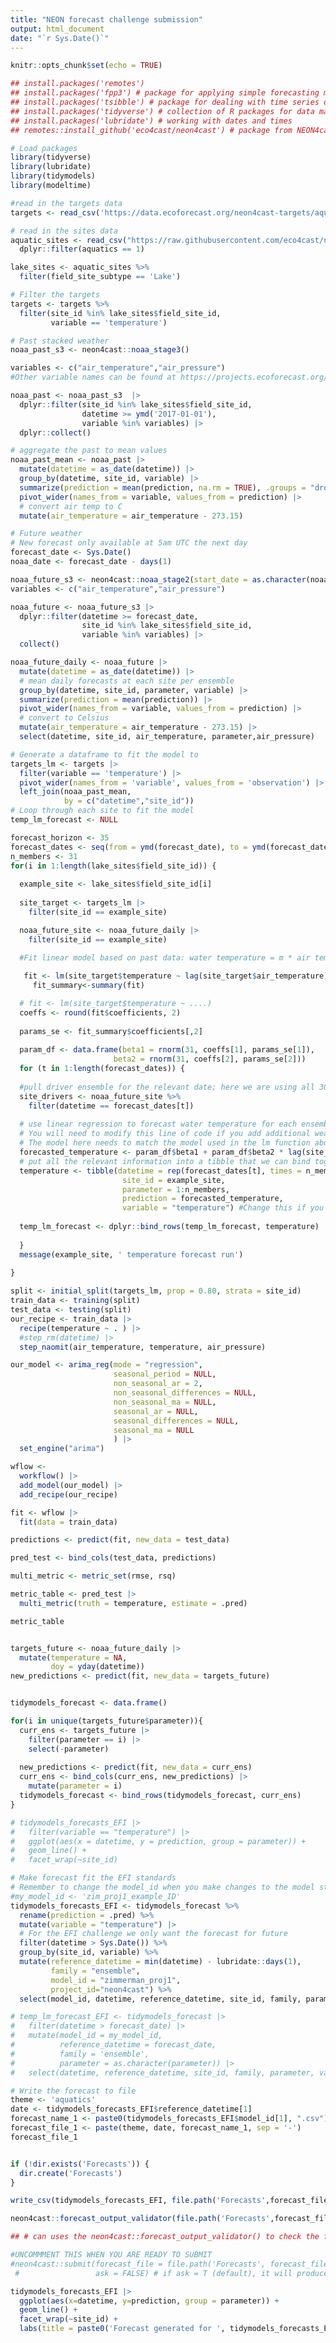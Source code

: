 ```yaml
---
title: "NEON forecast challenge submission"
output: html_document
date: "`r Sys.Date()`"
---
```


```r
knitr::opts_chunk$set(echo = TRUE)
```


```r
## install.packages('remotes')
## install.packages('fpp3') # package for applying simple forecasting methods
## install.packages('tsibble') # package for dealing with time series data sets and tsibble objects
## install.packages('tidyverse') # collection of R packages for data manipulation, analysis, and visualisation
## install.packages('lubridate') # working with dates and times
## remotes::install_github('eco4cast/neon4cast') # package from NEON4cast challenge organisers to assist with forecast building and submission

# Load packages
library(tidyverse)
library(lubridate)
library(tidymodels)
library(modeltime)
```

```r
#read in the targets data
targets <- read_csv('https://data.ecoforecast.org/neon4cast-targets/aquatics/aquatics-targets.csv.gz')

# read in the sites data
aquatic_sites <- read_csv("https://raw.githubusercontent.com/eco4cast/neon4cast-targets/main/NEON_Field_Site_Metadata_20220412.csv") |>
  dplyr::filter(aquatics == 1)

lake_sites <- aquatic_sites %>%
  filter(field_site_subtype == 'Lake')

# Filter the targets
targets <- targets %>%
  filter(site_id %in% lake_sites$field_site_id,
         variable == 'temperature')
```

```r

# Past stacked weather
noaa_past_s3 <- neon4cast::noaa_stage3()

variables <- c("air_temperature","air_pressure")
#Other variable names can be found at https://projects.ecoforecast.org/neon4cast-docs/Shared-Forecast-Drivers.html#stage-3

noaa_past <- noaa_past_s3  |> 
  dplyr::filter(site_id %in% lake_sites$field_site_id,
                datetime >= ymd('2017-01-01'),
                variable %in% variables) |> 
  dplyr::collect()

# aggregate the past to mean values
noaa_past_mean <- noaa_past |> 
  mutate(datetime = as_date(datetime)) |> 
  group_by(datetime, site_id, variable) |> 
  summarize(prediction = mean(prediction, na.rm = TRUE), .groups = "drop") |> 
  pivot_wider(names_from = variable, values_from = prediction) |> 
  # convert air temp to C
  mutate(air_temperature = air_temperature - 273.15)

```

```r
# Future weather
# New forecast only available at 5am UTC the next day
forecast_date <- Sys.Date() 
noaa_date <- forecast_date - days(1)

noaa_future_s3 <- neon4cast::noaa_stage2(start_date = as.character(noaa_date))
variables <- c("air_temperature","air_pressure")

noaa_future <- noaa_future_s3 |> 
  dplyr::filter(datetime >= forecast_date,
                site_id %in% lake_sites$field_site_id,
                variable %in% variables) |> 
  collect()

noaa_future_daily <- noaa_future |> 
  mutate(datetime = as_date(datetime)) |> 
  # mean daily forecasts at each site per ensemble
  group_by(datetime, site_id, parameter, variable) |> 
  summarize(prediction = mean(prediction)) |>
  pivot_wider(names_from = variable, values_from = prediction) |>
  # convert to Celsius
  mutate(air_temperature = air_temperature - 273.15) |> 
  select(datetime, site_id, air_temperature, parameter,air_pressure)
```


```r
# Generate a dataframe to fit the model to 
targets_lm <- targets |> 
  filter(variable == 'temperature') |>
  pivot_wider(names_from = 'variable', values_from = 'observation') |> 
  left_join(noaa_past_mean, 
            by = c("datetime","site_id"))
# Loop through each site to fit the model
temp_lm_forecast <- NULL

```

```r
forecast_horizon <- 35
forecast_dates <- seq(from = ymd(forecast_date), to = ymd(forecast_date) + forecast_horizon, by = "day")
n_members <- 31
for(i in 1:length(lake_sites$field_site_id)) {  
  
  example_site <- lake_sites$field_site_id[i]
  
  site_target <- targets_lm |>
    filter(site_id == example_site)

  noaa_future_site <- noaa_future_daily |> 
    filter(site_id == example_site)
  
  #Fit linear model based on past data: water temperature = m * air temperature + b

   fit <- lm(site_target$temperature ~ lag(site_target$air_temperature))
     fit_summary<-summary(fit)

  # fit <- lm(site_target$temperature ~ ....)
  coeffs <- round(fit$coefficients, 2)
  
  params_se <- fit_summary$coefficients[,2]
  
  param_df <- data.frame(beta1 = rnorm(31, coeffs[1], params_se[1]),
                       beta2 = rnorm(31, coeffs[2], params_se[2]))
  for (t in 1:length(forecast_dates)) {
  
  #pull driver ensemble for the relevant date; here we are using all 30 NOAA ensemble members
  site_drivers <- noaa_future_site %>%
    filter(datetime == forecast_dates[t])
  
  # use linear regression to forecast water temperature for each ensemble member
  # You will need to modify this line of code if you add additional weather variables or change the form of the model
  # The model here needs to match the model used in the lm function above (or what model you used in the fit)
  forecasted_temperature <- param_df$beta1 + param_df$beta2 * lag(site_drivers$air_temperature)+ rnorm(n = 31, mean = 0, sd = sd(fit$residuals,na.rm=TRUE))    
  # put all the relevant information into a tibble that we can bind together
  temperature <- tibble(datetime = rep(forecast_dates[t], times = n_members),
                         site_id = example_site,
                         parameter = 1:n_members,
                         prediction = forecasted_temperature,
                         variable = "temperature") #Change this if you are forecasting a different variable
  
  temp_lm_forecast <- dplyr::bind_rows(temp_lm_forecast, temperature)
  
  }
  message(example_site, ' temperature forecast run')
  
}
```

```r
split <- initial_split(targets_lm, prop = 0.80, strata = site_id)
train_data <- training(split)
test_data <- testing(split)
our_recipe <- train_data |> 
  recipe(temperature ~ . ) |> 
  #step_rm(datetime) |>
  step_naomit(air_temperature, temperature, air_pressure)

our_model <- arima_reg(mode = "regression",
                       seasonal_period = NULL,
                       non_seasonal_ar = 2,
                       non_seasonal_differences = NULL,
                       non_seasonal_ma = NULL,
                       seasonal_ar = NULL,
                       seasonal_differences = NULL,
                       seasonal_ma = NULL
                       ) |> 
  set_engine("arima")

wflow <-
  workflow() |> 
  add_model(our_model) |> 
  add_recipe(our_recipe)

fit <- wflow |> 
  fit(data = train_data)

predictions <- predict(fit, new_data = test_data)

pred_test <- bind_cols(test_data, predictions)

multi_metric <- metric_set(rmse, rsq)

metric_table <- pred_test |> 
  multi_metric(truth = temperature, estimate = .pred)

metric_table


targets_future <- noaa_future_daily |> 
  mutate(temperature = NA,
         doy = yday(datetime))
new_predictions <- predict(fit, new_data = targets_future)


tidymodels_forecast <- data.frame()

for(i in unique(targets_future$parameter)){
  curr_ens <- targets_future |> 
    filter(parameter == i) |> 
    select(-parameter)
  
  new_predictions <- predict(fit, new_data = curr_ens)
  curr_ens <- bind_cols(curr_ens, new_predictions) |> 
    mutate(parameter = i)
  tidymodels_forecast <- bind_rows(tidymodels_forecast, curr_ens)
}

# tidymodels_forecasts_EFI |>
#   filter(variable == "temperature") |>
#   ggplot(aes(x = datetime, y = prediction, group = parameter)) +
#   geom_line() + 
#   facet_wrap(~site_id)
```

```r
# Make forecast fit the EFI standards
# Remember to change the model_id when you make changes to the model structure!
#my_model_id <- 'zim_proj1_example_ID'
tidymodels_forecasts_EFI <- tidymodels_forecast %>%
  rename(prediction = .pred) %>%
  mutate(variable = "temperature") |> 
  # For the EFI challenge we only want the forecast for future
  filter(datetime > Sys.Date()) %>%
  group_by(site_id, variable) %>%
  mutate(reference_datetime = min(datetime) - lubridate::days(1),
         family = "ensemble",
         model_id = "zimmerman_proj1",
         project_id="neon4cast") %>%
  select(model_id, datetime, reference_datetime, site_id, family, parameter, variable, prediction,project_id)

# temp_lm_forecast_EFI <- tidymodels_forecast |> 
#   filter(datetime > forecast_date) |> 
#   mutate(model_id = my_model_id,
#          reference_datetime = forecast_date,
#          family = 'ensemble',
#          parameter = as.character(parameter)) |> 
#   select(datetime, reference_datetime, site_id, family, parameter, variable, prediction, model_id)

```

```r
# Write the forecast to file
theme <- 'aquatics'
date <- tidymodels_forecasts_EFI$reference_datetime[1]
forecast_name_1 <- paste0(tidymodels_forecasts_EFI$model_id[1], ".csv")
forecast_file_1 <- paste(theme, date, forecast_name_1, sep = '-')
forecast_file_1


if (!dir.exists('Forecasts')) {
  dir.create('Forecasts')
}

write_csv(tidymodels_forecasts_EFI, file.path('Forecasts',forecast_file_1))

neon4cast::forecast_output_validator(file.path('Forecasts',forecast_file_1))

```


```r

## # can uses the neon4cast::forecast_output_validator() to check the forecast is in the right format

#UNCOMMMENT THIS WHEN YOU ARE READY TO SUBMIT
#neon4cast::submit(forecast_file = file.path('Forecasts', forecast_file_1),
 #                 ask = FALSE) # if ask = T (default), it will produce a pop-up box asking if you want to submit


```

```r
tidymodels_forecasts_EFI |> 
  ggplot(aes(x=datetime, y=prediction, group = parameter)) +
  geom_line() +
  facet_wrap(~site_id) +
  labs(title = paste0('Forecast generated for ', tidymodels_forecasts_EFI$variable[1], ' on ', tidymodels_forecasts_EFI$reference_datetime[1]))
```